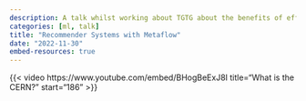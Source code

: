 ```yaml
---
description: A talk whilst working about TGTG about the benefits of effective ML infrastructure
categories: [ml, talk]
title: "Recommender Systems with Metaflow"
date: "2022-11-30"
embed-resources: true
---
```


{{< video https://www.youtube.com/embed/BHogBeExJ8I
    title="What is the CERN?"
    start="186"
>}}